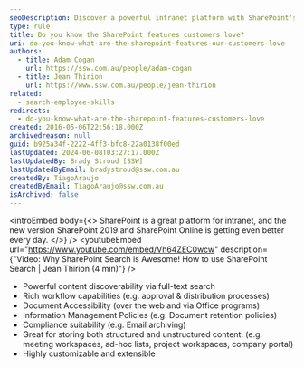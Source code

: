```yaml
---
seoDescription: Discover a powerful intranet platform with SharePoint's robust features, including full-text search, rich workflows, and document accessibility.
type: rule
title: Do you know the SharePoint features customers love?
uri: do-you-know-what-are-the-sharepoint-features-our-customers-love
authors:
  - title: Adam Cogan
    url: https://ssw.com.au/people/adam-cogan
  - title: Jean Thirion
    url: https://www.ssw.com.au/people/jean-thirion
related:
  - search-employee-skills
redirects:
  - do-you-know-what-are-the-sharepoint-features-customers-love
created: 2016-05-06T22:56:18.000Z
archivedreason: null
guid: b925a34f-2222-4ff3-bfc8-22a0138f00ed
lastUpdated: 2024-06-08T03:27:17.000Z
lastUpdatedBy: Brady Stroud [SSW]
lastUpdatedByEmail: bradystroud@ssw.com.au
createdBy: TiagoAraujo
createdByEmail: TiagoAraujo@ssw.com.au
isArchived: false
---
```


<introEmbed
  body={<>
SharePoint is a great platform for intranet, and the new version SharePoint 2019 and SharePoint Online is getting even better every day.
  </>}
/>
<youtubeEmbed url="https://www.youtube.com/embed/Vh64ZEC0wcw" description={"Video: Why SharePoint Search is Awesome! How to use SharePoint Search | Jean Thirion (4 min)"} />

* Powerful content discoverability via full-text search
* Rich workflow capabilities (e.g. approval & distribution processes)
* Document Accessibility (over the web and via Office programs)
* Information Management Policies (e.g. Document retention policies)
* Compliance suitability (e.g. Email archiving)
* Great for storing both structured and unstructured content. (e.g. meeting workspaces, ad-hoc lists, project workspaces, company portal)
* Highly customizable and extensible
